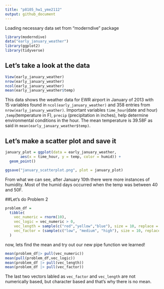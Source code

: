 ```yaml
---
title: "p8105_hw1_yme2112"
output: github_document
---
```


Loading necessary data set from "moderndive" package

```r
library(moderndive)
data("early_january_weather")
library(ggplot2)
library(tidyverse)
```

## Let's take a look at the data 

```r
View(early_january_weather)
nrow(early_january_weather)
ncol(early_january_weather)
mean(early_january_weather$temp)
```


This data shows the weather data for EWR airport in January of 2013 with 15 
variables found in `ncol(early_january_weather)` and 358 entries from 
`nrow(early_january_weather)`. Important variables `time_hour`(date and hour)
,`temp`(temperature in F), `precip` (precipitation in inches), help determine 
environmental conditions in the hour. The mean temperature is 39.58F as said 
in `mean(early_january_weather$temp)`.

## Let's make a scatter plot and save it

```r
january_plot = ggplot(data = early_january_weather,
       aes(x = time_hour, y = temp, color = humid)) +
  geom_point()

ggsave("january_scatterplot.png", plot = january_plot)

```


From what we can see, after January 10th there were more instances of humidity.
Most of the humid days occurred when the temp was between 40 and 50F.

##Let's do Problem 2

```r
problem_df =
  tibble(
    vec_numeric = rnorm(10),
    vec_logic = vec_numeric > 0, 
    vec_length = sample(c("red","yellow","blue"), size = 10, replace = TRUE),
    vec_factor = (sample(c("low", "medium", "high"), size = 10, replace = TRUE))
  )
```

now, lets find the mean and try out our new pipe function we learned!

```r
mean(problem_df|> pull(vec_numeric))
mean(pull(problem_df,vec_logic))
mean(problem_df |> pull(vec_length))
mean(problem_df |> pull(vec_factor))

```

The last two vectors labled as `vec_factor` and `vec_length` are not numerically
based, but character based and that's why there is no mean.


